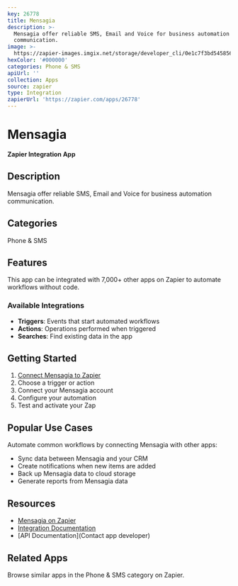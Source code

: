 ```yaml
---
key: 26778
title: Mensagia
description: >-
  Mensagia offer reliable SMS, Email and Voice for business automation
  communication.
image: >-
  https://zapier-images.imgix.net/storage/developer_cli/0e1c7f3bd5458566d7e58fda7bc7b246_2.png?auto=format%2Ccompress&ixlib=python-3.0.0&q=50
hexColor: '#000000'
categories: Phone & SMS
apiUrl: ''
collection: Apps
source: zapier
type: Integration
zapierUrl: 'https://zapier.com/apps/26778'
---
```

# Mensagia

**Zapier Integration App**

## Description

Mensagia offer reliable SMS, Email and Voice for business automation communication.

## Categories

Phone & SMS

## Features

This app can be integrated with 7,000+ other apps on Zapier to automate workflows without code.

### Available Integrations

- **Triggers**: Events that start automated workflows
- **Actions**: Operations performed when triggered
- **Searches**: Find existing data in the app

## Getting Started

1. [Connect Mensagia to Zapier](https://zapier.com/apps/26778)
2. Choose a trigger or action
3. Connect your Mensagia account
4. Configure your automation
5. Test and activate your Zap

## Popular Use Cases

Automate common workflows by connecting Mensagia with other apps:

- Sync data between Mensagia and your CRM
- Create notifications when new items are added
- Back up Mensagia data to cloud storage
- Generate reports from Mensagia data

## Resources

- [Mensagia on Zapier](https://zapier.com/apps/26778)
- [Integration Documentation](https://zapier.com/apps/26778/integrations)
- [API Documentation](Contact app developer)

## Related Apps

Browse similar apps in the Phone & SMS category on Zapier.
